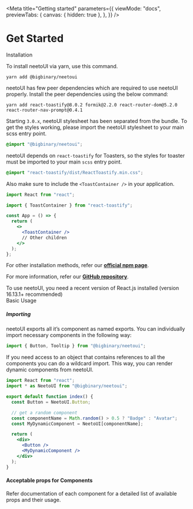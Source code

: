
<Meta
  title="Getting started"
  parameters={{
    viewMode: "docs",
    previewTabs: {
      canvas: { hidden: true },
    },
  }}
/>

<style>{`

`}</style>

# Get Started

<div className="subheading">Installation</div>

To install neetoUI via yarn, use this command.

<div className="sbdocs-install-code">

```
yarn add @bigbinary/neetoui
```

</div>

neetoUI has few peer dependencies which are required to use neetoUI properly. Install the peer dependencies using the below command:

<div className="sbdocs-install-code">

```
yarn add react-toastify@8.0.2 formik@2.2.0 react-router-dom@5.2.0 react-router-nav-prompt@0.4.1
```

</div>

Starting `3.0.x`, neetoUI stylesheet has been separated from the bundle. To get the styles working, please import the neetoUI stylesheet to your main scss entry point.

```css
@import "@bigbinary/neetoui";
```

neetoUI depends on `react-toastify` for Toasters, so the styles for toaster must be imported to your main `scss` entry point.

```css
@import "react-toastify/dist/ReactToastify.min.css";
```

Also make sure to include the `<ToastContainer />` in your application.

```jsx
import React from "react";

import { ToastContainer } from "react-toastify";

const App = () => {
  return (
    <>
      <ToastContainer />
      // Other children
    </>
  );
};
```

For other installation methods, refer our [**official npm page**](https://www.npmjs.com/package/@bigbinary/neetoui).

For more information, refer our [**GitHub repository**](https://github.com/bigbinary/neeto-ui).

<div className="tip-wrapper">
  <span className="tip">
    To use neetoUI, you need a recent version of React.js installed (version
    16.13.1+ recommended)
  </span>
</div>

<div className="subheading">Basic Usage</div>

##### Importing

neetoUI exports all it’s component as named exports. You can individually import necessary components in the following way:

```jsx
import { Button, Tooltip } from "@bigbinary/neetoui";
```

If you need access to an object that contains references to all the components you can do a wildcard import. This way, you can render dynamic components from neetoUI.

```jsx
import React from "react";
import * as NeetoUI from "@bigbinary/neetoui";

export default function index() {
  const Button = NeetoUI.Button;

  // get a random component
  const componentName = Math.random() > 0.5 ? "Badge" : "Avatar";
  const MyDynamicComponent = NeetoUI[componentName];

  return (
    <div>
      <Button />
      <MyDynamicComponent />
    </div>
  );
}
```

#### Acceptable props for Components

Refer documentation of each component for a detailed list of available props and their usage.
